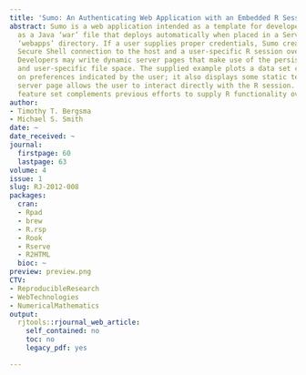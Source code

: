 ```yaml
---
title: 'Sumo: An Authenticating Web Application with an Embedded R Session'
abstract: Sumo is a web application intended as a template for developers. It is distributed
  as a Java ‘war’ file that deploys automatically when placed in a Servlet container’s
  ‘webapps’ directory. If a user supplies proper credentials, Sumo creates a session-specific
  Secure Shell connection to the host and a user-specific R session over that connection.
  Developers may write dynamic server pages that make use of the persistent R session
  and user-specific file space. The supplied example plots a data set conditional
  on preferences indicated by the user; it also displays some static text. A companion
  server page allows the user to interact directly with the R session. Sumo’s novel
  feature set complements previous efforts to supply R functionality over the internet.
author:
- Timothy T. Bergsma
- Michael S. Smith
date: ~
date_received: ~
journal:
  firstpage: 60
  lastpage: 63
volume: 4
issue: 1
slug: RJ-2012-008
packages:
  cran:
  - Rpad
  - brew
  - R.rsp
  - Rook
  - Rserve
  - R2HTML
  bioc: ~
preview: preview.png
CTV:
- ReproducibleResearch
- WebTechnologies
- NumericalMathematics
output:
  rjtools::rjournal_web_article:
    self_contained: no
    toc: no
    legacy_pdf: yes

---
```

